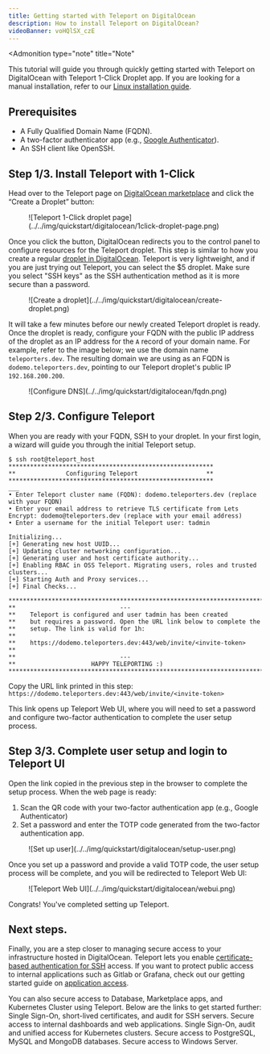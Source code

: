 ```yaml
---
title: Getting started with Teleport on DigitalOcean
description: How to install Teleport on DigitalOcean?
videoBanner: voHQlSX_czE
---
```



<Admonition
  type="note"
  title="Note"
>
This tutorial will guide you through quickly getting started with Teleport on DigitalOcean with Teleport 1-Click Droplet app. If you are looking for a manual installation, refer to our [Linux installation guide](./linux-server.mdx). 

</Admonition>

## Prerequisites
- A Fully Qualified Domain Name (FQDN).
- A two-factor authenticator app (e.g., [Google Authenticator](https://www.google.com/landing/2step/)).
- An SSH client like OpenSSH.

## Step 1/3. Install Teleport with 1-Click

Head over to the Teleport page on [DigitalOcean marketplace](https://marketplace.digitalocean.com/apps/teleport) and click the “Create a Droplet” button:

<Figure align="left" bordered caption="Teleport 1-Click droplet page">
  ![Teleport 1-Click droplet page](../../img/quickstart/digitalocean/1click-droplet-page.png)
</Figure>


Once you click the button, DigitalOcean redirects you to the control panel to configure resources for the Teleport droplet. This step is similar to how you create a regular [droplet in DigitalOcean](https://docs.digitalocean.com/products/droplets/how-to/create/). Teleport is very lightweight, and if you are just trying out Teleport, you can select the $5 droplet. Make sure you select "SSH keys" as the SSH authentication method as it is more secure than a password.
<Figure align="left" bordered caption="Create a droplet">
  ![Create a droplet](../../img/quickstart/digitalocean/create-droplet.png)
</Figure>

It will take a few minutes before our newly created Teleport droplet is ready. Once the droplet is ready, configure your FQDN with the public IP address of the droplet as an IP address for the `A` record of your domain name. 
For example, refer to the image below; we use the domain name `teleporters.dev`. The resulting domain we are using as an FQDN is `dodemo.teleporters.dev`, pointing to our Teleport droplet's public IP `192.168.200.200`.
<Figure align="left" bordered caption="Configure DNS">
  ![Configure DNS](../../img/quickstart/digitalocean/fqdn.png)
</Figure>

## Step 2/3. Configure Teleport
When you are ready with your FQDN, SSH to your droplet. In your first login, a wizard will guide you through the initial Teleport setup.

```
$ ssh root@teleport_host
*********************************************************
**              Configuring Teleport                   **
*********************************************************
___
• Enter Teleport cluster name (FQDN): dodemo.teleporters.dev (replace with your FQDN)
• Enter your email address to retrieve TLS certificate from Lets Encrypt: dodemo@teleporters.dev (replace with your email address)
• Enter a username for the initial Teleport user: tadmin

Initializing...
[+] Generating new host UUID...
[+] Updating cluster networking configuration...
[+] Generating user and host certificate authority...
[+] Enabling RBAC in OSS Teleport. Migrating users, roles and trusted clusters...
[+] Starting Auth and Proxy services...
[+] Final Checks...

***************************************************************************
**                             ---
**    Teleport is configured and user tadmin has been created
**    but requires a password. Open the URL link below to complete the
**    setup. The link is valid for 1h:
**
**    https://dodemo.teleporters.dev:443/web/invite/<invite-token>
**
**                             ---
**                     HAPPY TELEPORTING :)
***************************************************************************
```

Copy the URL link printed in this step:
`https://dodemo.teleporters.dev:443/web/invite/<invite-token>`

This link opens up Teleport Web UI, where you will need to set a password and configure two-factor authentication to complete the user setup process.

## Step 3/3. Complete user setup and login to Teleport UI
Open the link copied in the previous step in the browser to complete the setup process. When the web page is ready:
1. Scan the QR code with your two-factor authentication app (e.g., Google Authenticator)
2. Set a password and enter the TOTP code generated from the two-factor authentication app.
<Figure align="left" bordered caption="Set up user">
  ![Set up user](../../img/quickstart/digitalocean/setup-user.png)
</Figure>


Once you set up a password and provide a valid TOTP code, the user setup process will be complete, and you will be redirected to Teleport Web UI:

<Figure align="left" bordered caption="Teleport Web UI">
  ![Teleport Web UI](../../img/quickstart/digitalocean/webui.png)
</Figure>


Congrats! You've completed setting up Teleport.

## Next steps.
Finally, you are a step closer to managing secure access to your infrastructure hosted in DigitalOcean.
Teleport lets you enable [certificate-based authentication for SSH](../server-access/getting-started.mdx) access. If you want to protect public access to internal applications such as Gitlab or Grafana, check out our getting started guide on [application access](../application-access/getting-started.mdx).  

 You can also secure access to Database, Marketplace apps, and Kubernetes Cluster using Teleport. Below are the links to get started further:
<TileSet>
  <Tile icon="server" title="Server Access" href="../server-access/getting-started.mdx">
    Single Sign-On, short-lived certificates, and audit for SSH servers.
  </Tile>
  <Tile icon="window" title="Application Access" href="../application-access/getting-started.mdx">
    Secure access to internal dashboards and web applications.
  </Tile>
  <Tile icon="kubernetes" title="Kubernetes Access" href="../kubernetes-access/getting-started.mdx">
    Single Sign-On, audit and unified access for Kubernetes clusters.
  </Tile>
  <Tile icon="database" title="Database Access" href="../database-access/getting-started.mdx">
    Secure access to PostgreSQL, MySQL and MongoDB databases.
  </Tile>
  <Tile icon="desktop" title="Desktop Access" href="../desktop-access/getting-started.mdx">
    Secure access to Windows Server.
  </Tile>
</TileSet>
